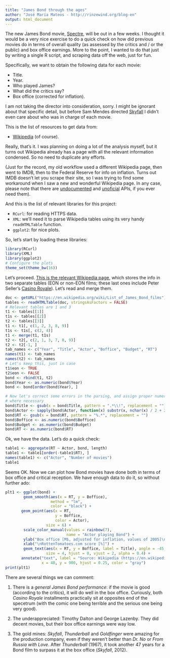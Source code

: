 ```yaml
---
title: "James Bond through the ages"
author: "José María Mateos - http://rinzewind.org/blog-en"
output: html_document
---
```


The new James Bond movie, [Spectre](http://www.imdb.com/title/tt2379713/), will be out in a few weeks. I thought it would be a very nice exercise to do a quick check on how did previous movies do in terms of overall quality (as assessed by the critics and / or the public) and box office earnings. More to the point, I wanted to do that just by writing a single R script, and scraping data off the web, just for fun.

Specifically, we want to obtain the following data for each movie:

* Title.
* Year.
* Who played James?
* What did the critics say?
* Box office (corrected for inflation).

I am not taking the director into consideration, sorry. I might be ignorant about that specific detail, but before Sam Mendes directed [Skyfall](http://www.imdb.com/title/tt1074638/) I didn't even care about who was in charge of each movie.

This is the list of resources to get data from:

* [Wikipedia](https://en.wikipedia.org) (of course).

Really, that's it. I was planning on doing a lot of the analysis myself, but it turns out Wikipedia already has a page with all the relevant information condensed. So no need to duplicate any efforts.

(Just for the record, my old workflow used a different Wikipedia page, then went to IMDB, then to the Federal Reserve for info on inflation. Turns out IMDB doesn't let you scrape their site, so I was trying to find some workaround when I saw a new and wonderful Wikipedia page. In any case, please note that there are [undocumented](https://stackoverflow.com/questions/1966503/does-imdb-provide-an-api) and [unoficial](http://www.omdbapi.com/) APIs, if you ever need them).

And this is the list of relevant libraries for this project:

* `RCurl`: for reading HTTPS data.
* `XML`: we'll need it to parse Wikipedia tables using its very handy `readHTMLTable` function.
* `ggplot2`: for nice plots.

So, let's start by loading these libraries:

```r
library(RCurl)
library(XML)
library(ggplot2)
# Configure the plots
theme_set(theme_bw(16))
```

Let's proceed. [This is the relevant Wikipedia page](https://en.wikipedia.org/wiki/List_of_James_Bond_films), which stores the info in two separate tables (EON or non-EON films; these last ones include Peter Seller's [Casino Royale](http://www.imdb.com/title/tt0061452/?ref_=nm_flmg_act_24)). Let's read and merge them.

```r
doc <- getURL("https://en.wikipedia.org/wiki/List_of_James_Bond_films")
tables <- readHTMLTable(doc, stringsAsFactors = FALSE)
# Relevant tables are 1 and 3
t1 <- tables[[1]]
t1s <- tables[[2]]
t2 <- tables[[3]]
t1 <- t1[, c(1, 2, 3, 8, 9)]
t1s <- t1s[, c(2, 4)]
t1 <- merge(t1, t1s)
t2 <- t2[, c(2, 1, 3, 7, 8, 9)]
t2 <- t2[-1, ]
tab_names <- c("Year", "Title", "Actor", "Boffice", "Budget", "RT")
names(t1) <- tab_names
names(t2) <- tab_names
# Let's keep this, just in case
t1$eon <- TRUE
t2$eon <- FALSE
bond <- rbind(t1, t2)
bond$Year <- as.numeric(bond$Year)
bond <- bond[order(bond$Year), ]

# Now let's correct some errors in the parsing, and assign proper numerical values
# where necessary
bond$Title <- gsub(x = bond$Title, pattern = ".*\\!", replacement = "")
bond$Actor <- sapply(bond$Actor, function(x) substr(x, nchar(x) / 2 + 2, nchar(x)))
bond$RT <- gsub(x = bond$RT, pattern = "%.*", replacement = "")
bond$Boffice <- as.numeric(bond$Boffice)
bond$Budget <- as.numeric(bond$Budget)
bond$RT <- as.numeric(bond$RT)
```

Ok, we have the data. Let's do a quick check:

```r
table1 <- aggregate(RT ~ Actor, bond, length)
table1 <- table1[order(-table1$RT), ]
names(table1) <- c("Actor", "Number of movies")
table1
```

Seems OK. Now we can plot how Bond movies have done both in terms of box office and critical reception. We have enough data to do it, so without further ado:

```r
plt1 <- ggplot(bond) + 
        geom_smooth(aes(x = RT, y = Boffice), 
                    method = "lm",
                    color = "black") +
       geom_point(aes(x = RT, 
                      y = Boffice, 
                      color = Actor), 
                  size = 6) +
        scale_color_manual(values = rainbow(7),
                           name = "Actor playing Bond") +
        ylab("Box office [M$, adjusted for inflation, values of 2005]\n") +
        xlab("\nRottenTomatoes.com score [%]") +
        geom_text(aes(x = RT, y = Boffice, label = Title), angle = -45,
                  size = 4, hjust = 0, vjust = 2, alpha = 0.4) +
       annotate("text", label = "Source: Wikipedia (https://en.wikipedia.org/wiki/List_of_James_Bond_films)",
                x = 40, y = 900, hjust = 0.25, color = "gray")
print(plt1)
```

There are several things we can comment:

1. There is a *general James Bond performance*: if the movie is good (according to the critics), it will do well in the box office. Curiously, both *Casino Royale* installments practically sit at opposites end of the specetrum (with the comic one being terrible and the serious one being very good).

2. The underappreciated: Timothy Dalton and George Lazenby. They did decent movies, but their box office earnings were way low.

3. The gold mines: *Skyfall*, *Thunderball* and *Goldfinger* were amazing for the production company, even if they weren't better than *Dr. No* or *From Russia with Love*. After *Thunderball* (1967), it took another 47 years for a Bond film to surpass it at the box office (*Skyfall*, 2012).
